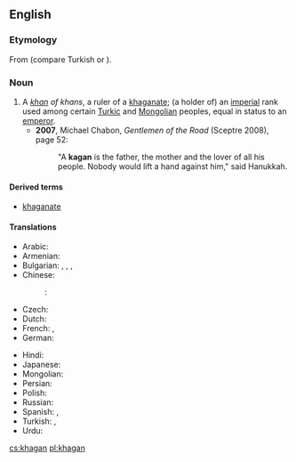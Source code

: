 ==English==

===Etymology===
From {{etyl|otk|en}} {{term||tr=kaɣan|lang=otk}} (compare Turkish {{term|hakan|lang=tr}} or {{term|kağan|lang=tr}}).

===Noun===
{{en-noun}}

# A ''[[khan]] of khans'', a ruler of a [[khaganate]]; (a holder of) an [[imperial]] rank used among certain [[Turkic]] and [[Mongolian]] peoples, equal in status to an [[emperor]].
#* '''2007''', Michael Chabon, ''Gentlemen of the Road'' (Sceptre 2008), page 52:
#*: "A '''kagan''' is the father, the mother and the lover of all his people. Nobody would lift a hand against him," said Hanukkah.

====Derived terms====
* [[khaganate]]

====Translations====
{{trans-top|title of imperial rank}}
* Arabic: {{t|ar|خاقان|tr=khāqān}}
* Armenian: {{t|hy|խաքան|tr=xakʿan|sc=Armn}}
* Bulgarian: {{t|bg|каган|sc=Cyrl}}, {{t|bg|хаган|sc=Cyrl}}, {{t+|bg|хакан|sc=Cyrl}}, {{t|bg|кехан|sc=Cyrl}}
* Chinese:
*: {{ttbc|cmn}}: {{t+|cmn|可汗|sc=Hani}}
* Czech: {{t|cs|kagan|m}}
* Dutch: {{t|nl|grootkan}}
* French: {{t|fr|khagan}}, {{t|fr|grand khan}}
* German: {{t|de|Khagan}}
{{trans-mid}}
* Hindi: {{t|hi|ख़ाक़ान|m|tr=<u>kh</u>āqān}}
* Japanese: {{t|ja|ハーン|sc=Jpan}}
* Mongolian: {{t|mn|хаган|sc=Cyrl}}
* Persian: {{t+|fa|خاقان|tr=khāqān}}
* Polish: {{t+|pl|kagan}}
* Russian: {{t+|ru|каган|m}}
* Spanish: {{t|es|jaghan}}, {{t|es|gran jan}}
* Turkish: {{t+|tr|kağan}}, {{t+|tr|hakan}}
* Urdu: {{t|ur|خاقان|tr=<u>kh</u>āqān|m}}
{{trans-bottom}}

[[cs:khagan]]
[[pl:khagan]]